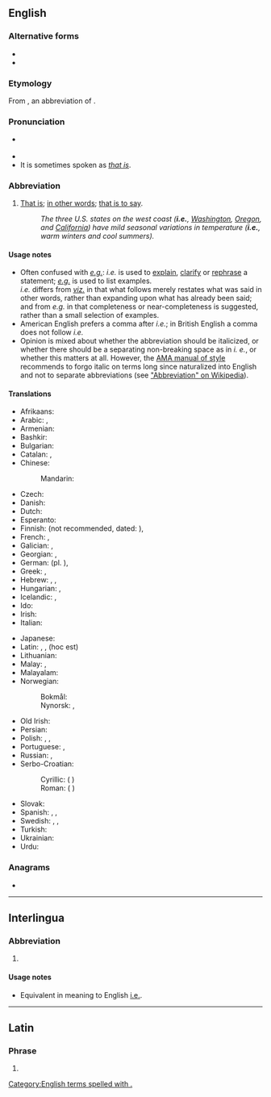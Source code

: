 {{also|Appendix:Variations of "ie"}}
==English==

===Alternative forms===
* {{l|en|i. e.}}
* {{l|en|ie}}

===Etymology===
From {{etyl|la|en}} {{m|la|i. e.}}, an abbreviation of {{m|la|id est||that is}}.

===Pronunciation===
* {{a|RP|US}} {{IPA|/ˌaɪˈiː/|lang=en}}
* {{audio|en-us-i.e..ogg|Audio (US)|lang=en}}
* It is sometimes spoken as ''[[that is]]''.

===Abbreviation===
{{rfc-header|Abbreviation}}
{{head|en|abbreviation}}

# {{lb|en|[[initialism]]}} [[that is|That is]]; [[in other words]]; [[that is to say]].
#: ''The three U.S. states on the west coast ('''i.e.''', [[Washington]], [[Oregon]], and [[California]]) have mild seasonal variations in temperature ('''i.e.''', warm winters and cool summers).''

====Usage notes====
* Often confused with ''[[e.g.]]'': ''i.e.'' is used to [[explain]], [[clarify]] or [[rephrase]] a statement; ''[[e.g.]]'' is used to list examples.<br /> ''i.e.'' differs from ''[[viz.]]'' in that what follows merely restates what was said in other words, rather than expanding upon what has already been said; and from ''e.g.'' in that completeness or near-completeness is suggested, rather than a small selection of examples.
* American English prefers a comma after ''i.e.''; in British English a comma does not follow ''i.e.''
* Opinion is mixed about whether the abbreviation should be italicized, or whether there should be a separating non-breaking space as in ''i.&nbsp;e.'', or whether this matters at all. However, the [[wikipedia:AMA Manual of Style|AMA manual of style]] recommends to forgo italic on terms long since naturalized into English and not to separate abbreviations (see [[wikipedia:Abbreviation|"Abbreviation" on Wikipedia]]).

====Translations====
{{trans-top|that is}}
* Afrikaans: {{t|af|d.w.s.}}
* Arabic: {{t+|ar|أَيْ}}, {{t|ar|يَعْنِي}}
* Armenian: {{t+|hy|այսինքն}}
* Bashkir: {{t|ba|йәғни|sc=Cyrl}}
* Bulgarian: {{t|bg|т.е.|sc=Cyrl}}
* Catalan: {{t|ca|és a dir}}, {{t|ca|això és}}
* Chinese:
*: Mandarin: {{t+|cmn|也就是|sc=Hani}}
* Czech: {{t+|cs|tj.}}
* Danish: {{t+|da|dvs.}}
* Dutch: {{t+|nl|d.w.z.}}
* Esperanto: {{t|eo|t.e.}}
* Finnish: {{t+|fi|eli}} (not recommended, dated: {{t+|fi|l.}}), {{t+|fi|ts.}}
* French: {{t+|fr|c.-à-d.}}, {{t+|fr|c'est-à-dire}}
* Galician: {{t+|gl|é dicir}}, {{t|gl|ou sexa}}
* Georgian: {{t|ka|ესე იგი}}, {{t|ka|ე.ი.}}
* German: {{t+|de|d. i.}} (pl. {{t|de|d. s.}}), {{t+|de|d. h.}}
* Greek: {{t+|el|δηλ.}}, {{t+|el|δηλαδή}}
* Hebrew: {{t|he|דהיינו|tr=deháinu}}, {{t|he|כלומר|tr=klomár}}, {{t|he|זאת אומרת|tr=zót oméret}}
* Hungarian: {{t+|hu|azaz}}, {{t+|hu|ill.}}
* Icelandic: {{t+|is|þ.e.}} <!-- [[það]] [[er]] -->, {{t+|is|þ.e.a.s.}} <!-- [[það]] [[er]] [[að]] [[segja]] -->
* Ido: {{t+|io|t.e.}}
* Irish: {{t|ga|.i.}}<!-- {{qualifier|{{t|ga|eadhon}}}} -->
* Italian: {{t+|it|cioè}}
{{trans-mid}}
* Japanese: {{t+|ja|すなわち|tr=sunawachi|sc=Jpan}}
* Latin: {{t|la|i. e.}}, {{t|la|sc.}}, {{t|la|h. e.}} (hoc est)
* Lithuanian: {{t|lt|t.y.}} {{qualifier|initialism}}
* Malay: {{t|ms|iaitu}}, {{t|ms|yakni}}
* Malayalam: {{t|ml|അതായത്|sc=Mlym}}
* Norwegian:
*: Bokmål: {{t+|nb|dvs.}}
*: Nynorsk: {{t|nn|d.e.}}, {{t|nn|dvs.}}
* Old Irish: {{t|sga|.i.}}
* Persian: {{t+|fa|یعنی|tr=ya'ni|sc=fa-Arab}}
* Polish: {{t+|pl|tzn.}}, {{t+|pl|tj.}}, {{t+|pl|czyli}}
* Portuguese: {{t+|pt|isto é}}, {{t+|pt|ou seja}}
* Russian: {{t+|ru|т. е.}}, {{t+|ru|то́ есть|sc=Cyrl}}
* Serbo-Croatian:
*: Cyrillic: {{t|sh|тј.|sc=Cyrl}} ({{l|sh|то}} {{l|sh|јест}})
*: Roman: {{t|sh|tj.}} ({{l|sh|tȏ}} {{l|sh|jȅst}})
* Slovak: {{t|sk|čiže}}
* Spanish: {{t+|es|es decir}}, {{t|es|a saber}}, {{t|es|o sea}}
* Swedish: {{t+|sv|dvs}}, {{t+|sv|d v s}}, {{t+|sv|d.v.s.}}
* Turkish: {{t+|tr|yani}}
* Ukrainian: {{t+|uk|то́бто|sc=Cyrl}}
* Urdu: {{t|ur|يعني|sc=ur-Arab}}
{{trans-bottom}}

===Anagrams===
* {{anagrams|en|EI}}

[[Category:English terms spelled with .]]

----

==Interlingua==

===Abbreviation===
{{rfc-header|Abbreviation}}
{{head|ia|abbreviation}}

# {{abbreviation of|isto es|lang=ia}}

====Usage notes====
* Equivalent in meaning to English [[#English|i.e.]].

----

==Latin==

===Phrase===
{{head|la|phrase}}

# {{alternative form of|i. e.|lang=la}}